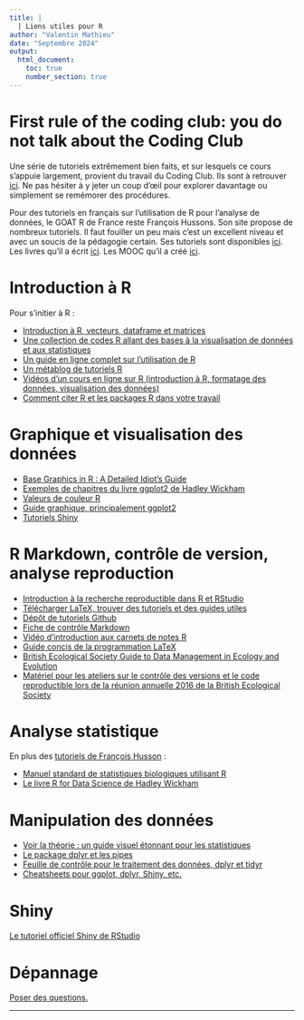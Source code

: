 ```yaml
---
title: | 
  | Liens utiles pour R
author: "Valentin Mathieu"
date: "Septembre 2024"
output:
  html_document:
    toc: true
    number_section: true
---
```


<!-- :240903:gf:r:enseignement: -->

# First rule of the coding club: you do not talk about the Coding Club

Une série de tutoriels extrêmement bien faits, et sur lesquels ce cours s'appuie largement, provient du travail du Coding Club.
Ils sont à retrouver [ici](https://ourcodingclub.github.io/tutorials.html).
Ne pas hésiter à y jeter un coup d'œil pour explorer davantage ou simplement se remémorer des procédures.

Pour des tutoriels en français sur l'utilisation de R pour l'analyse de données, le GOAT R de France reste François Hussons. 
Son site propose de nombreux tutoriels. 
Il faut fouiller un peu mais c'est un excellent niveau et avec un soucis de la pédagogie certain.
Ses tutoriels sont disponibles [ici](https://husson.github.io/tutorials.html).
Les livres qu'il a écrit [ici](https://husson.github.io/books.html).
Les MOOC qu'il a créé [ici](https://husson.github.io/MOOC.html).

# Introduction à R 

Pour s'initier à R :

- [Introduction à R, vecteurs, dataframe et matrices](http://tryr.codeschool.com)
- [Une collection de codes R allant des bases à la visualisation de données et aux statistiques](http://sthda.com)
- [Un guide en ligne complet sur l'utilisation de R](http://www.cookbook-r.com/)
- [Un métablog de tutoriels R](http://www.r-bloggers.com)
- [Vidéos d'un cours en ligne sur R (introduction à R, formatage des données, visualisation des données)](http://blog.revolutionanalytics.com/2012/12/coursera-videos.html)
- [Comment citer R et les packages R dans votre travail](http://www.blopig.com/blog/2013/07/citing-r-packages-in-your-thesispaperassignments/)

# Graphique et visualisation des données

- [Base Graphics in R : A Detailed Idiot's Guide](susanejohnston.wordpress.com/2013/08/30/base-graphics-in-r-a-detailed-idiots-guide/)
- [Exemples de chapitres du livre ggplot2 de Hadley Wickham](ggplot2-book.org/)
- [Valeurs de couleur R](http://www.stat.columbia.edu/~tzheng/files/Rcolor.pdf)
- [Guide graphique, principalement ggplot2](ase.tufts.edu/bugs/guide/assets/R%20Graphics%20Cookbook.pdf)
- [Tutoriels Shiny](shiny.rstudio.com)

# R Markdown, contrôle de version, analyse reproduction

- [Introduction à la recherche reproductible dans R et RStudio](susanejohnston.wordpress.com/2015/05/12/an-introduction-to-reproducible-research-in-r-and-r-studio/)
- [Télécharger LaTeX, trouver des tutoriels et des guides utiles](www.latex-project.org)
- [Dépôt de tutoriels Github](help.github.com/articles/good-resources-for-learning-git-and-github/)
- [Fiche de contrôle Markdown](github.com/adam-p/markdown-here/wiki/Markdown-Here-Cheatsheet)
- [Vidéo d'introduction aux carnets de notes R](www.rstudio.com/resources/webinars/introducing-notebooks-with-r-markdown/)
- [Guide concis de la programmation LaTeX](https://tobi.oetiker.ch/lshort/lshort.pdf)
- [British Ecological Society Guide to Data Management in Ecology and Evolution](britishecologicalsociety.org/wp-content/uploads/Publ_Data-Management-Booklet.pdf)
- [Matériel pour les ateliers sur le contrôle des versions et le code reproductible lors de la réunion annuelle 2016 de la British Ecological Society](github.com/BES2016Workshop)

# Analyse statistique 

En plus des [tutoriels de François Husson](https://husson.github.io/tutorials.html) :

- [Manuel standard de statistiques biologiques utilisant R](rcompanion.org/documents/RCompanionBioStatistics.pdf)
- [Le livre R for Data Science de Hadley Wickham](r4ds.had.co.nz/)

# Manipulation des données

- [Voir la théorie : un guide visuel étonnant pour les statistiques](students.brown.edu/seeing-theory/index.html)
- [Le package dplyr et les pipes](seananderson.ca/2014/09/13/dplyr-intro.html)
- [Feuille de contrôle pour le traitement des données, dplyr et tidyr](www.rstudio.com/wp-content/uploads/2015/02/data-wrangling-cheatsheet.pdf)
- [Cheatsheets pour ggplot, dplyr, Shiny, etc.](www.rstudio.com/resources/cheatsheets/)

# Shiny 

[Le tutoriel officiel Shiny de RStudio](http://shiny.rstudio.com/tutorial/)

# Dépannage

[Poser des questions.](stackoverflow.com)

***